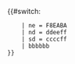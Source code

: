 {{#switch: {{lc:{{{cat_color|}}} }}
     | ne = F8EABA
     | nd = ddeeff
     | sd = ccccff
     | bbbbbb
 }}